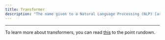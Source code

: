 ```yaml
---
title: Transformer
description: "The name given to a Natural Language Processing (NLP) [architecture](architecture.qmd) that, in a nutshell, either fills-in-the-blanks or autocompletes text. Transformers consist of either an [encoder](encoder.qmd), [decoder](decoder.qmd), or both."
---
```


---

To learn more about transformers, you can read [this](https://forbo7.github.io/forblog/posts/9_transformers_explained.html) to the point rundown.